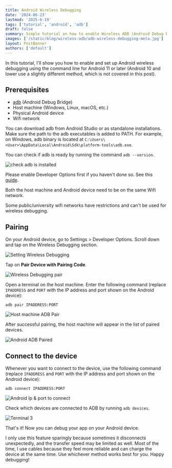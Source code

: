 ```yaml
---
title: Android Wireless Debugging
date: '2024-06-23'
lastmod: '2025-6-19'
tags: ['tutorial', 'android', 'adb']
draft: false
summary: Simple tutorial on how to enable Wireless ADB (Android Debug Bridge) feature on Android. So no more cable is needed!
images: ['/static/blog/wireless-adb/adb-wireless-debugging-meta.jpg']
layout: PostBanner
authors: ['default']
---
```


In this tutorial, I'll show you how to enable and set up Android wireless debugging using the command line for Android 11 or later (Android 10 and lower use a slightly different method, which is not covered in this post). 

## Prerequisites

- [adb](https://developer.android.com/tools/adb) (Android Debug Bridge)
- Host machine (Windows, Linux, macOS, etc.)
- Physical Android device
- Wifi network

You can download adb from Android Studio or as standalone installations. Make sure the path to the adb executables is added to PATH. For example, on Windows, adb binary is located at `C:\Users\<User>\AppData\Local\Android\Sdk\platform-tools\adb.exe`.

You can check if adb is ready by running the command `adb --version`.

![check adb is installed](/static/blog/wireless-adb/terminal-1.png)

Please enable Developer Options first if you haven't done so. See this [guide](https://www.digitaltrends.com/mobile/how-to-get-developer-options-on-android/).

Both the host machine and Android device need to be on the same Wifi network.

<Admonition type="warning">

Some public/university wifi networks have restrictions and can't be used for wireless debugging.

</Admonition>

## Pairing

On your Android device, go to Settings > Developer Options. Scroll down and tap on the Wireless Debugging section. 

![Setting Wireless Debugging](/static/blog/wireless-adb/developer-options.png)

Tap on **Pair Device with Pairing Code**.

![Wireless Debugging pair](/static/blog/wireless-adb/wireless-debugging-pair.png)

Open a terminal on the host machine. Enter the following command (replace `IPADDRESS` and `PORT` with the IP address and port shown on the Android device):

```shell
adb pair IPADDRESS:PORT
```

![Host machine ADB Pair](/static/blog/wireless-adb/terminal-2.png)

After successful pairing, the host machine will appear in the list of paired devices.

![Android ADB Paired](/static/blog/wireless-adb/android-abd-paired.jpg)

## Connect to the device

Whenever you want to connect to the device, use the following command (replace `IPADDRESS` and `PORT` with the IP address and port shown on the Android device):

```shell
adb connect IPADDRESS:PORT
```

![Android Ip & port to connect](/static/blog/wireless-adb/android-connect-ip-port.jpg)

<Admonition type="tip">

Check which devices are connected to ADB by running `adb devices`.

</Admonition>

![Terminal 3](/static/blog/wireless-adb/terminal-3.png)

That's it! Now you can debug your app on your Android device.

I only use this feature sparingly because sometimes it disconnects unexpectedly, and the transfer speed may be limited as well. Most of the time, I use cables because they feel more reliable and can charge the device at the same time. Use whichever method works best for you. Happy debugging!
